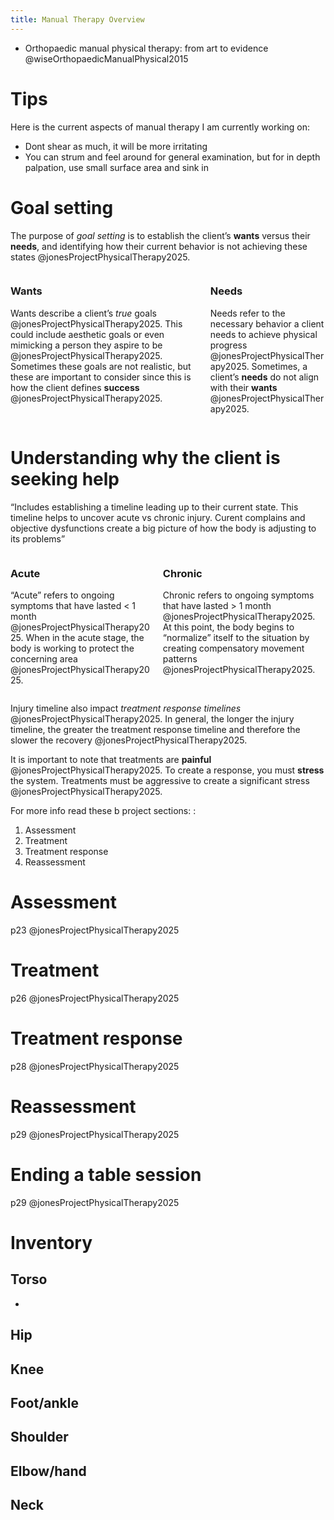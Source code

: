 ```yaml
---
title: Manual Therapy Overview
---
```


::: {.callout title="Reading list"}

- Orthopaedic manual physical therapy: from art to evidence @wiseOrthopaedicManualPhysical2015

:::

# Tips

Here is the current aspects of manual therapy I am currently working on:


- Dont shear as much, it will be more irritating
- You can strum and feel around for general examination, but for in depth palpation, use small surface area and sink in


# Goal setting

The purpose of *goal setting* is to establish the client's **wants** versus their **needs**, and identifying how their current behavior is not achieving these states @jonesProjectPhysicalTherapy2025.

::: {.columns}
::: {.column}
### Wants
Wants describe a client's *true* goals @jonesProjectPhysicalTherapy2025.
This could include aesthetic goals or even mimicking a person they aspire to be @jonesProjectPhysicalTherapy2025. 
Sometimes these goals are not realistic, but these are important to consider since this is how the client defines **success** @jonesProjectPhysicalTherapy2025.

:::
::: {.column}
### Needs

Needs refer to the necessary behavior a client needs to achieve physical progress @jonesProjectPhysicalTherapy2025.
Sometimes, a client's **needs** do not align with their **wants** @jonesProjectPhysicalTherapy2025.

:::
:::

# Understanding why the client is seeking help

"Includes establishing a timeline leading up to their current state. This timeline helps to uncover acute vs chronic injury. Curent complains and objective dysfunctions create a big picture of how the body is adjusting to its problems"

::: {.columns}
::: {.column}
### Acute
"Acute" refers to ongoing symptoms that have lasted &lt; 1 month @jonesProjectPhysicalTherapy2025.
When in the acute stage, the body is working to protect the concerning area @jonesProjectPhysicalTherapy2025.

:::
::: {.column}
### Chronic

Chronic refers to ongoing symptoms that have lasted &gt; 1 month @jonesProjectPhysicalTherapy2025.
At this point, the body begins to "normalize" itself to the situation by creating compensatory movement patterns @jonesProjectPhysicalTherapy2025.


:::
:::


Injury timeline also impact *treatment response timelines* @jonesProjectPhysicalTherapy2025.
In general, the longer the injury timeline, the greater the treatment response timeline and therefore the slower the recovery @jonesProjectPhysicalTherapy2025.


It is important to note that treatments are **painful** @jonesProjectPhysicalTherapy2025.
To create a response, you must **stress** the system.
Treatments must be aggressive to create a significant stress @jonesProjectPhysicalTherapy2025.

::: {.callout-note}
For more info read these b project sections: :

1. Assessment
1. Treatment
1. Treatment response
1. Reassessment
:::


# Assessment

p23 @jonesProjectPhysicalTherapy2025

# Treatment

p26 @jonesProjectPhysicalTherapy2025



# Treatment response

p28 @jonesProjectPhysicalTherapy2025


# Reassessment

p29 @jonesProjectPhysicalTherapy2025


# Ending a table session

p29 @jonesProjectPhysicalTherapy2025


# Inventory

## Torso

- 

## Hip

## Knee

## Foot/ankle

## Shoulder

## Elbow/hand

## Neck

